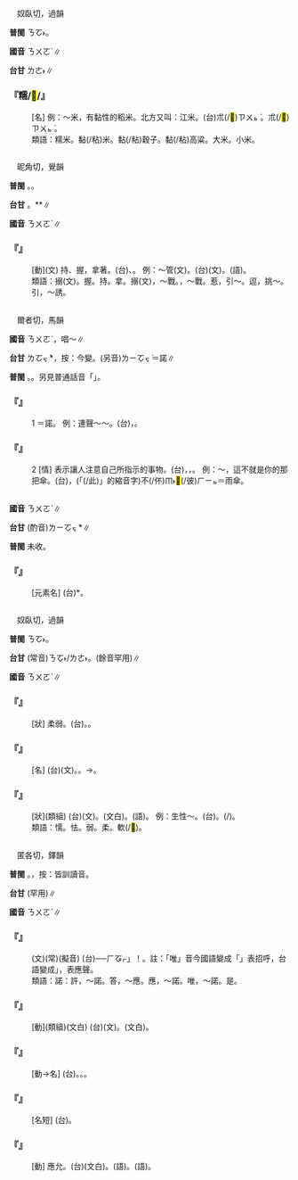
=={{ruby|糯|ㄋㄨㄛˋ}}==

　奴臥切，過韻

'''普閩''' <rt>ㄋㆦ˫</rt>。

'''國音''' <rt>ㄋㄨㄛˋ</rt>∥

'''台甘''' <rt>ㄌㄜ˫</rt>∥

    

==='''『糯/<mark>&#xf98bf;</mark>/{{ruby|<mark>&#xf98c0;</mark>|ㄋㄨㄛˋ}}』'''===
: [名] 例：～米，有黏性的稻米。北方又叫：江米。(台)朮(/<mark>&#xf98c2;</mark>)<rt>ㄗㄨㆵ ͘</rt>{{ruby|米|ㆠㄧˋ}}。朮(/<mark>&#xf98c2;</mark>)<rt>ㄗㄨㆵ ͘</rt>{{ruby|仔|ㄚ}}。
:類語：糯米。黏(/粘)米。黏(/粘)穀子。黏(/粘)高粱。大米。小米。
:
    

=={{ruby|搦|ㄋㄨㄛˋ}}==

　昵角切，覺韻

'''普閩''' {{ruby|(文)|ㄌㆦㆶ ͘}}{{ruby|、|ㄌㄧㆦㆶ ͘}}。{{ruby|(白)|ㄌㄚㆶ ͘}}。

'''台甘''' {{ruby|(文)|ㆢㄧㆦㆶ ͘}}{{ruby|、|ㄌㄧㆤㆶ ͘}}。{{ruby|(語)|ㄌㄧㄚㆷ ͘}}*{{ruby|、|ㄌㄚㆶ ͘}}*∥

'''國音''' <rt>ㄋㄨㄛˋ</rt>∥

    

==='''『{{ruby|搦|ㄋㄨㄛˋ}}』'''===
: [動](文) 持、握，拿著。(台){{ruby|<mark>&#xffb58;</mark>|ㆣㄧㄚㆷ ͘}}{{ruby|筆|ㄅㄧㆵ}}、{{ruby|扲|ㆣㄧㆬ˫}}。 例：～管(文)。(台){{ruby|搦|ㄌㄧㆦㆶ ͘/ㆢㄧㆦㆶ ͘}}{{ruby|管|ㄍㄨㄢˋ}}(文)。{{ruby|<mark>&#xffb58;</mark>|ㆣㄧㄚㆷ ͘}}{{ruby|筆|ㄅㄧㆵ}}(語)。
:類語：搦(文)。握。持。拿。搦(文)，～戰。{{ruby|挑|ㄊㄧㄠˇ}}，～戰。惹，引～。逗，挑～。引，～誘。
:
    

=={{ruby|喏|ㄋㄨㄛˋ}}==

　爾者切，馬韻

'''國音''' <rt>ㄋㄨㄛˋ</rt>{{ruby|。|ㄖㄜˇ}}，唱～∥

'''台甘''' <rt>ㄌㆦㆶ ͘</rt>*{{ruby|。|ㆢㄧㄚˋ}}，按：今變{{ruby|(語)|ㆢㄧㄚ˫/ㄌㄧㄚ˫}}。(另音)<rt>ㄌㄧㆦㆶ ͘</rt>＝諾∥

'''普閩''' {{ruby|(文)|ㄌㄧㄚˋ}}。{{ruby|(白)|ㄌㄧㄚ˫}}。另見普通話音「{{ruby|喏|ㄖㄜˇ}}」。

    

==='''『{{ruby|喏|ㄋㄨㄛˋ}}』'''===
:1   ＝諾。 例：連聲～～。(台){{ruby|是|ㄒㄧ˫}}{{ruby|連|ㄌㄧㄢˊ}}{{ruby|聲|ㄒㄧㆩ}}{{ruby|講|ㄍㆲˋ}}{{ruby|→|ㄍㆲ}}{{ruby|好|ㄏㄜˋ}}{{ruby|好|ㄏㄜˋ}}，{{ruby|一|ㄧㆵ}}{{ruby|直|ㄉㄧㆵ ͘}}{{ruby|好|ㄏㄜˋ}}{{ruby|好|ㄏㄜˋ}}{{ruby|叫|ㄍㄧㄜ˪}}{{ruby|丌|ㆤ}}{{ruby|意|ㄧ˪}}{{ruby|思|ㄙㄨ˪}}。
    

==='''『{{ruby|喏|ㄋㄨㄛˋ}}』'''===
:2  [情] 表示讓人注意自己所指示的事物。(台){{ruby|( )|ㄌㄚ˪}}{{ruby|( )|ㄋㄚ˪}}，{{ruby|( )|ㄋㆤ˪}}，{{ruby|( )|ㄐㄧㄚ˪}}。 例：～，這不就是你的那把傘。(台){{ruby|( )|ㄐㄧㄚ˪}}，{{ruby|<mark>&#xffacb;</mark>|ㄗㆤ}}(「{{ruby|只|ㄐㄧˋ}}(/此){{ruby|個|ㆤˊ}}」的縮音字)不(/伓)<rt>ㆬ˫</rt>{{ruby|是|ㄒㄧ˫}}{{ruby|汝|ㄌㄧˋ}}<mark>&#xf8fbe;</mark>(/彼)<rt>ㄏㄧㆵ</rt>{{ruby|枝|ㄍㄧ}}{{ruby|濩|ㄏㆦ˫}}{{ruby|傘|ㄙㄨㆩ˪}}＝雨傘。
    

=={{ruby|<mark>&#xf98be;</mark>|ㄋㄨㄛˋ}}==



'''國音''' <rt>ㄋㄨㄛˋ</rt>∥

'''台甘''' (酌音)<rt>ㄌㄧㆦㆶ ͘</rt>*∥

'''普閩''' 未收。

    

==='''『{{ruby|<mark>&#xf98be;</mark>|ㄋㄨㄛˋ}}』'''===
: [元素名] (台){{ruby|<mark>&#xf98be;</mark>|ㄌㄧㆦㆶ ͘}}*。
    

=={{ruby|懦|ㄋㄨㄛˋ}}==

　奴臥切，過韻

'''普閩''' <rt>ㄋㆦ˫</rt>。

'''台甘''' (常音)<rt>ㄋㆦ˫/ㄌㄜ˫</rt>。(餘音罕用)∥

'''國音''' <rt>ㄋㄨㄛˋ</rt>∥

    

==='''『{{ruby|懦|ㄋㄨㄛˋ}}』'''===
: [狀] 柔弱。(台){{ruby|軟|ㄌㄨㄢˋ}}{{ruby|弱|ㄌㄧㆦㆶ ͘/ㆢㄧㆦㆶ ͘}}。{{ruby|無|ㆠㄜˊ}}{{ruby|膽|ㄉㆩˋ}}。
    

==='''『{{ruby|懦|ㄋㄨㄛˋ}}{{ruby|夫|ㄈㄨ}}』'''===
: [名] (台){{ruby|懦|ㄋㆦ˫}}{{ruby|夫|ㄏㄨ}}(文)。{{ruby|荏|ㄌㆰˋ}}{{ruby|漢|ㄏㄢ˪}}。→{{ruby|無|ㆠㄜˊ}}{{ruby|志|ㄐㄧ˪}}{{ruby|氣|ㄎㄧ˪}}{{ruby|丌|ㆤ}}{{ruby|人|ㄌㄤˊ}}。
    

==='''『{{ruby|懦|ㄋㄨㄛˋ}}{{ruby|弱|ㄖㄨㄛˋ}}』'''===
: [狀](類組) (台){{ruby|懦|ㄋㆦ˫}}{{ruby|弱|ㆢㄧㆦㆶ ͘}}(文)。{{ruby|軟|ㄌㄨㄢˋ}}{{ruby|弱|ㆢㄧㆦㆶ ͘/ㄌㄧㆦㆶ ͘}}(文白)。{{ruby|荏|ㄌㆰˋ}}(語)。 例：生性～。(台){{ruby|生|ㄒㆪ/ㄙㆥ}}{{ruby|成|ㄐㄧㆩˊ}}{{ruby|軟|ㄌㄨㄢˋ}}{{ruby|弱|ㄌㄧㆦㆶ ͘/ㆢㄧㆦㆶ ͘}}。{{ruby|生|ㄒㆪ/ㄙㆥ}}{{ruby|做|ㄗㄨㆤ˪/ㄗㄜ˪}}{{ruby|誠|ㄐㄧㆩˊ}}(/{{ruby|真|ㄐㄧㄣ}}){{ruby|軟|ㄌㄨㄢˋ}}{{ruby|弱|ㄌㄧㆦㆶ ͘/ㆢㄧㆦㆶ ͘}}。
:類語：懦。怯。弱。柔。軟(/<mark>&#xf96c1;</mark>)。
:
    

=={{ruby|諾|ㄋㄨㄛˋ}}==

　匿各切，鐸韻

'''普閩''' {{ruby|(文)|ㄌㆦㆶ ͘}}。{{ruby|(白)|ㄏㄧㄜㆷ ͘}}{{ruby|、|ㄏㄧㄜ˫}}，按：皆訓讀音。

'''台甘''' {{ruby|(文)|ㄌㆦㆶ ͘}}{{ruby|。|ㄚ˫}}(罕用)∥

'''國音''' <rt>ㄋㄨㄛˋ</rt>∥

    

==='''『{{ruby|唯|ㄨㄟˇ}}{{ruby|唯|ㄨㄟˊ}}{{ruby|諾|ㄋㄨㄛˋ}}{{ruby|諾|ㄋㄨㄛˋ}}』'''===
: (文)(常)(擬音) (台){{ruby|表|ㄅㄧㄠˋ}}{{ruby|示|ㄒㄧ˫}}{{ruby|答|ㄉㄚㆷ}}{{ruby|應|ㄧㄥ˪}}{{ruby|丌|ㆤ}}{{ruby|聲|ㄒㄧㆩ}}{{ruby|音|ㄧㆬ}}──{{ruby|「|ㄏㆧㆷ}}<rt>ㄏㆧㆷ</rt>」！。註：「唯」音今國語變成「{{ruby|喂|ㄨㄟˇ}}」表招呼，台語變成{{ruby|「|ㄨㆤˊ}}」，表應聲。
:類語：諾：許，～諾。答，～應。應，～諾。唯，～諾。是。
:
    

==='''『{{ruby|許|ㄒㄩˇ}}{{ruby|諾|ㄋㄨㄛˋ}}』'''===
: [動](類組)(文白) (台){{ruby|許|ㄏㄨˋ}}{{ruby|諾|ㄌㆦㆶ ͘}}(文)。{{ruby|承|ㄒㄧㄥˊ}}{{ruby|諾|ㄌㆦㆶ ͘}}(文白)。
    

==='''『{{ruby|慨|ㄎㄞˋ}}{{ruby|諾|ㄋㄨㄛˋ}}』'''===
: [動→名] (台){{ruby|有|ㄨ˫}}{{ruby|度|ㄉㆦ˫}}{{ruby|量|ㄌㄧㆲ˫}}。{{ruby|肯|ㄎㄧㄥˋ}}{{ruby|允|ㄨㄣˋ}}{{ruby|准|ㄗㄨㄣˋ}}。{{ruby|歡|ㄏㄨㆩ}}{{ruby|喜|ㄏㄧˋ}}{{ruby|答|ㄉㄚㆷ}}{{ruby|應|ㄧㄥ˪}}。
    

==='''『{{ruby|諾|ㄋㄨㄛˋ}}{{ruby|言|ㄧㄢˊ}}』'''===
: [名短] (台){{ruby|所|ㄙㆦˋ}}{{ruby|答|ㄉㄚㆷ}}{{ruby|應|ㄧㄥ˪}}{{ruby|人|ㄌㄤˊ}}{{ruby|丌|ㆤ}}{{ruby|話|ㄨㆤ˫}}。
    

==='''『{{ruby|諾|ㄋㄨㄛˋ}}』'''===
: [動] 應允。(台){{ruby|承|ㄙㆩˊ}}{{ruby|諾|ㄌㆦㆶ ͘}}(文白)。{{ruby|允|ㄧㄣˋ}}(語)。{{ruby|答|ㄉㄚㆷ}}{{ruby|應|ㄧㄥ˪}}(語)。
    
